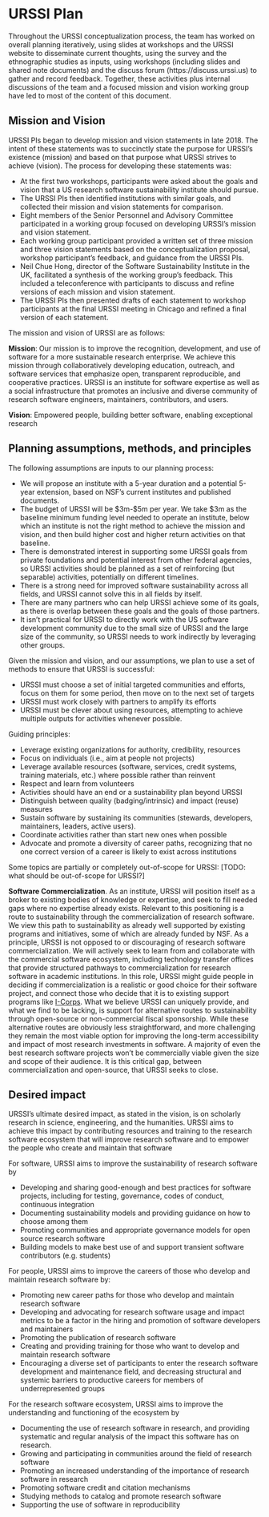 # URSSI Plan {#chapter3}

Throughout the URSSI conceptualization process, the team has worked on overall planning iteratively, using slides at workshops and the URSSI website to disseminate current thoughts, using the survey and the ethnographic studies as inputs, using workshops (including slides and shared note documents) and the discuss forum (https://discuss.urssi.us) to gather and record feedback. Together, these activities plus internal discussions of the team and a focused mission and vision working group have led to most of the content of this document.

## Mission and Vision

URSSI PIs began to develop mission and vision statements in late 2018. The intent of these statements was to succinctly state the purpose for URSSI’s existence (mission) and based on that purpose what URSSI strives to achieve (vision). The process for developing these statements was: 

* At the first two workshops, participants were asked about the goals and vision that a US research software sustainability institute should pursue. 
* The URSSI PIs then identified institutions with similar goals, and collected their mission and vision statements for comparison. 
* Eight members of the Senior Personnel and Advisory Committee participated in a working group focused on developing URSSI’s mission and vision statement. 
* Each working group participant provided a written set of three mission and three vision statements based on the conceptualization proposal, workshop participant’s feedback, and guidance from the URSSI PIs. 
* Neil Chue Hong, director of the Software Sustainability Institute in the UK, facilitated a synthesis of the working group’s feedback. This included a teleconference with participants to discuss and refine versions of each mission and vision statement. 
* The URSSI PIs then presented drafts of each statement to workshop participants at the final URSSI meeting in Chicago and refined a final version of each statement.

The mission and vision of URSSI are as follows:  
 
**Mission**: Our mission is to improve the recognition, development, and use of software for a more sustainable research enterprise. We achieve this mission through collaboratively developing education, outreach, and software services that emphasize open, transparent reproducible, and cooperative practices. URSSI is an institute for software expertise as well as a social infrastructure that promotes an inclusive and diverse community of research software engineers, maintainers, contributors, and users.
 
**Vision**: Empowered people, building better software, enabling exceptional research
 

## Planning assumptions, methods, and principles

The following assumptions are inputs to our planning process: 

* We will propose an institute with a 5-year duration and a potential 5-year extension, based on NSF’s current institutes and published documents.
* The budget of URSSI will be $3m-$5m per year. We take $3m as the baseline minimum funding level needed to operate an institute, below which an institute is not the right method to achieve the mission and vision, and then build higher cost and higher return activities on that baseline.
* There is demonstrated interest in supporting some URSSI goals from private foundations and potential interest from other federal agencies, so URSSI activities should be planned as a set of reinforcing (but separable) activities, potentially on different timelines.
* There is a strong need for improved software sustainability across all fields, and URSSI cannot solve this in all fields by itself.
* There are many partners who can help URSSI achieve some of its goals, as there is overlap between these goals and the goals of those partners.
* It isn't practical for URSSI to directly work with the US software development community due to the small size of URSSI and the large size of the community, so URSSI needs to work indirectly by leveraging other groups.

Given the mission and vision, and our assumptions, we plan to use a set of methods to ensure that URSSI is successful:
 
* URSSI must choose a set of initial targeted communities and efforts, focus on them for some period, then move on to the next set of targets
* URSSI must work closely with partners to amplify its efforts
* URSSI must be clever about using resources, attempting to achieve multiple outputs for activities whenever possible.
 
Guiding principles:

* Leverage existing organizations for authority, credibility, resources
* Focus on individuals (i.e., aim at people not projects)
* Leverage available resources (software, services, credit systems, training materials, etc.) where possible rather than reinvent
* Respect and learn from volunteers
* Activities should have an end or a sustainability plan beyond URSSI
* Distinguish between quality (badging/intrinsic) and impact (reuse) measures
* Sustain software by sustaining its communities (stewards, developers, maintainers, leaders, active users).
* Coordinate activities rather than start new ones when possible
* Advocate and promote a diversity of career paths, recognizing that no one correct version of a career is likely to exist across institutions

Some topics are partially or completely out-of-scope for URSSI:
[TODO: what should be out-of-scope for URSSI?]

**Software Commercialization**. As an institute, URSSI will position itself as a broker to existing bodies of knowledge or expertise, and seek to fill needed gaps where no expertise already exists. Relevant to this positioning is a route to sustainability through the commercialization of research software. We view this path to sustainability as already well supported by existing programs and initiatives, some of which are already funded by NSF. As a principle, URSSI is not opposed to or discouraging of research software commercialization. We will actively seek to learn from and collaborate with the commercial software ecosystem, including technology transfer offices that provide structured pathways to commercialization for research software in academic institutions. In this role, URSSI might guide people in deciding if commercialization is a realistic or good choice for their software project, and connect those who decide that it is to existing support programs like [I-Corps](https://www.nsf.gov/news/special_reports/i-corps/). What we believe URSSI can uniquely provide, and what we find to be lacking, is support for alternative routes to sustainability through open-source or non-commercial fiscal sponsorship. While these alternative routes are obviously less straightforward, and more challenging they remain the most viable option for improving the long-term accessibility and impact of most research investments in software. A majority of even the best research software projects won't be commercially viable given the size and scope of their audience. It is this critical gap, between commercialization and open-source, that URSSI seeks to close. 

## Desired impact

URSSI's ultimate desired impact, as stated in the vision, is on scholarly research in science, engineering, and the humanities.  URSSI aims to achieve this impact by contributing resources and training to the research software ecosystem that will improve research software and to empower the people who create and maintain that software
 
For software, URSSI aims to improve the sustainability of research software by

* Developing and sharing good-enough and best practices for software projects, including for testing, governance, codes of conduct, continuous integration
* Documenting sustainability models and providing guidance on how to choose among them
* Promoting communities and appropriate governance models for open source research software
* Building models to make best use of and support transient software contributors (e.g. students)
 
For people, URSSI aims to improve the careers of those who develop and maintain research software by:

* Promoting new career paths for those who develop and maintain research software
* Developing and advocating for research software usage and impact metrics to be a factor in the hiring and promotion of software developers and maintainers 
* Promoting the publication of research software
* Creating and providing training for those who want to develop and maintain research software
* Encouraging a diverse set of participants to enter the research software development and maintenance field, and decreasing structural and systemic barriers to productive careers for members of underrepresented groups
 
For the research software ecosystem, URSSI aims to improve the understanding and functioning of the ecosystem by

* Documenting the use of research software in research, and providing systematic and regular analysis of the impact this software has on research. 
* Growing and participating in communities around the field of research software
* Promoting an increased understanding of the importance of research software in research
* Promoting software credit and citation mechanisms
* Studying methods to catalog and promote research software
* Supporting the use of software in reproducibility

